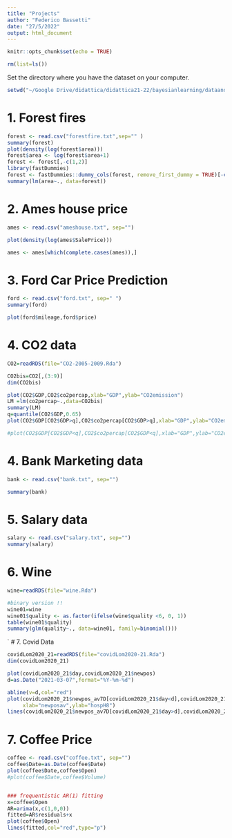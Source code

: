 ```yaml
---
title: "Projects"
author: "Federico Bassetti"
date: "27/5/2022"
output: html_document
---
```


```r
knitr::opts_chunk$set(echo = TRUE)
```

```r
rm(list=ls())
```


Set the directory where you have the dataset on your computer. 
```r
setwd("~/Google Drive/didattica/didattica21-22/bayesianlearning/dataandproject/toupload")
```


# 1. Forest fires

```r
forest <- read.csv("forestfire.txt",sep="" )
summary(forest)
plot(density(log(forest$area)))
forest$area <- log(forest$area+1)
forest <- forest[,-c(1,2)]
library(fastDummies)
forest <- fastDummies::dummy_cols(forest, remove_first_dummy = TRUE)[-c(1,2)]
summary(lm(area~., data=forest))
```




# 2. Ames house price
```r
ames <- read.csv("ameshouse.txt", sep="")

plot(density(log(ames$SalePrice)))

ames <- ames[which(complete.cases(ames)),]
```

# 3. Ford Car Price Prediction

```r
ford <- read.csv("ford.txt", sep=" ")
summary(ford)

plot(ford$mileage,ford$price)
``` 

# 4. CO2 data

```r
CO2=readRDS(file="CO2-2005-2009.Rda")

CO2bis=CO2[,(3:9)]
dim(CO2bis)

plot(CO2$GDP,CO2$co2percap,xlab="GDP",ylab="CO2emission")
LM =lm(co2percap~.,data=CO2bis)
summary(LM)
q=quantile(CO2$GDP,0.65)
plot(CO2$GDP[CO2$GDP>q],CO2$co2percap[CO2$GDP>q],xlab="GDP",ylab="CO2emission")

#plot(CO2$GDP[CO2$GDP<q],CO2$co2percap[CO2$GDP<q],xlab="GDP",ylab="CO2emission")

```



# 4. Bank Marketing data

```r
bank <- read.csv("bank.txt", sep="")

summary(bank)
```

# 5. Salary data
```r
salary <- read.csv("salary.txt", sep="")
summary(salary)
```


# 6. Wine


```r
wine=readRDS(file="wine.Rda")

#binary version !!
wine01=wine
wine01$quality <- as.factor(ifelse(wine$quality <6, 0, 1))
table(wine01$quality)
summary(glm(quality~., data=wine01, family=binomial()))


```
`
# 7. Covid Data

```r
covidLom2020_21=readRDS(file="covidLom2020-21.Rda")
dim(covidLom2020_21)

plot(covidLom2020_21$day,covidLom2020_21$newpos)
d=as.Date("2021-03-07",format="%Y-%m-%d")

abline(v=d,col="red")
plot(covidLom2020_21$newpos_av7D[covidLom2020_21$day<d],covidLom2020_21$hospH8[covidLom2020_21$day<d],col="blue",
     xlab="newposav",ylab="hospH8")
lines(covidLom2020_21$newpos_av7D[covidLom2020_21$day>d],covidLom2020_21$hospH8[covidLom2020_21$day>d],col="red",type="p")


```
# 7. Coffee Price

```r
coffee <- read.csv("coffee.txt", sep="")
coffee$Date=as.Date(coffee$Date)
plot(coffee$Date,coffee$Open)
#plot(coffee$Date,coffee$Volume)


### frequentistic AR(1) fitting 
x=coffee$Open
AR=arima(x,c(1,0,0))
fitted=AR$residuals+x
plot(coffee$Open)
lines(fitted,col="red",type="p")
```

